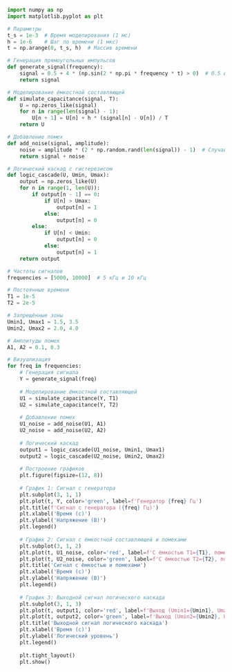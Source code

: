 ```python
import numpy as np
import matplotlib.pyplot as plt

# Параметры
t_s = 1e-3  # Время моделирования (1 мс)
h = 1e-6    # Шаг по времени (1 мкс)
t = np.arange(0, t_s, h)  # Массив времени

# Генерация прямоугольных импульсов
def generate_signal(frequency):
    signal = 0.5 + 4 * (np.sin(2 * np.pi * frequency * t) > 0)  # 0.5 и 4.5 В
    return signal

# Моделирование ёмкостной составляющей
def simulate_capacitance(signal, T):
    U = np.zeros_like(signal)
    for n in range(len(signal) - 1):
        U[n + 1] = U[n] + h * (signal[n] - U[n]) / T
    return U

# Добавление помех
def add_noise(signal, amplitude):
    noise = amplitude * (2 * np.random.rand(len(signal)) - 1)  # Случайная составляющая
    return signal + noise

# Логический каскад с гистерезисом
def logic_cascade(U, Umin, Umax):
    output = np.zeros_like(U)
    for n in range(1, len(U)):
        if output[n - 1] == 0:
            if U[n] > Umax:
                output[n] = 1
            else:
                output[n] = 0
        else:
            if U[n] < Umin:
                output[n] = 0
            else:
                output[n] = 1
    return output

# Частоты сигналов
frequencies = [5000, 10000]  # 5 кГц и 10 кГц

# Постоянные времени
T1 = 1e-5
T2 = 2e-5

# Запрещённые зоны
Umin1, Umax1 = 1.5, 3.5
Umin2, Umax2 = 2.0, 4.0

# Амплитуды помех
A1, A2 = 0.1, 0.3

# Визуализация
for freq in frequencies:
    # Генерация сигнала
    Y = generate_signal(freq)
    
    # Моделирование ёмкостной составляющей
    U1 = simulate_capacitance(Y, T1)
    U2 = simulate_capacitance(Y, T2)
    
    # Добавление помех
    U1_noise = add_noise(U1, A1)
    U2_noise = add_noise(U2, A2)
    
    # Логический каскад
    output1 = logic_cascade(U1_noise, Umin1, Umax1)
    output2 = logic_cascade(U2_noise, Umin2, Umax2)
    
    # Построение графиков
    plt.figure(figsize=(12, 8))
    
    # График 1: Сигнал с генератора
    plt.subplot(3, 1, 1)
    plt.plot(t, Y, color='green', label=f'Генератор {freq} Гц')
    plt.title(f'Сигнал с генератора ({freq} Гц)')
    plt.xlabel('Время (с)')
    plt.ylabel('Напряжение (В)')
    plt.legend()
    
    # График 2: Сигнал с ёмкостной составляющей и помехами
    plt.subplot(3, 1, 2)
    plt.plot(t, U1_noise, color='red', label=f'С ёмкостью T1={T1}, помеха A1={A1}')
    plt.plot(t, U2_noise, color='green', label=f'С ёмкостью T2={T2}, помеха A2={A2}')
    plt.title('Сигнал с ёмкостью и помехами')
    plt.xlabel('Время (с)')
    plt.ylabel('Напряжение (В)')
    plt.legend()
    
    # График 3: Выходной сигнал логического каскада
    plt.subplot(3, 1, 3)
    plt.plot(t, output1, color='red', label=f'Выход (Umin1={Umin1}, Umax1={Umax1})')
    plt.plot(t, output2, color='green', label=f'Выход (Umin2={Umin2}, Umax2={Umax2})')
    plt.title('Выходной сигнал логического каскада')
    plt.xlabel('Время (с)')
    plt.ylabel('Логический уровень')
    plt.legend()
    
    plt.tight_layout()
    plt.show()
```
